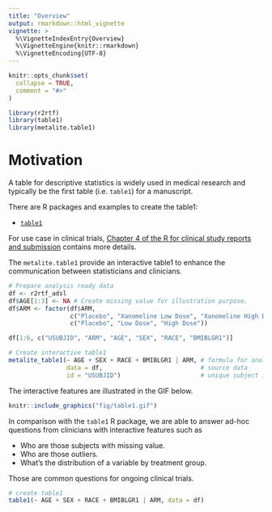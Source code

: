 ```yaml
---
title: "Overview"
output: rmarkdown::html_vignette
vignette: >
  %\VignetteIndexEntry{Overview}
  %\VignetteEngine{knitr::rmarkdown}
  %\VignetteEncoding{UTF-8}
---
```


```r
knitr::opts_chunk$set(
  collapse = TRUE,
  comment = "#>"
)
```

```r
library(r2rtf)
library(table1)
library(metalite.table1)
```

# Motivation 

A table for descriptive statistics is widely used 
in medical research and typically be the first table (i.e. `table1`) 
for a manuscript. 

There are R packages and examples to create the table1: 

- [`table1`](https://github.com/benjaminrich/table1)

For use case in clinical trials, 
[Chapter 4 of the R for clinical study reports and submission](https://r4csr.org/baseline-characteristics.html) 
contains more details. 

The `metalite.table1` provide an interactive table1 to 
enhance the communication between statisticians and clinicians. 

```r
# Prepare analysis ready data 
df <- r2rtf_adsl
df$AGE[1:3] <- NA # Create missing value for illustration purpose. 
df$ARM <- factor(df$ARM, 
                 c("Placebo", "Xanomeline Low Dose", "Xanomeline High Dose"), 
                 c("Placebo", "Low Dose", "High Dose"))

df[1:6, c("USUBJID", "ARM", "AGE", "SEX", "RACE", "BMIBLGR1")]
```

```r
# Create interactive table1
metalite_table1(~ AGE + SEX + RACE + BMIBLGR1 | ARM, # formula for analysis variables and group 
                data = df,                           # source data
                id = "USUBJID")                      # unique subject id
```

The interactive features are illustrated in the GIF below. 

```r
knitr::include_graphics("fig/table1.gif")
```

In comparison with the `table1` R package, 
we are able to answer ad-hoc questions from clinicians with interactive features such as 

- Who are those subjects with missing value. 
- Who are those outliers.  
- What's the distribution of a variable by treatment group. 

Those are common questions for ongoing clinical trials. 

```r
# create table1
table1(~ AGE + SEX + RACE + BMIBLGR1 | ARM, data = df)
```



